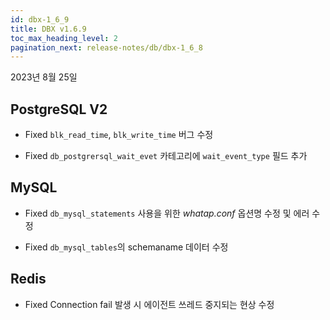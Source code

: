 ```yaml
---
id: dbx-1_6_9
title: DBX v1.6.9
toc_max_heading_level: 2
pagination_next: release-notes/db/dbx-1_6_8
---
```


2023년 8월 25일

## PostgreSQL V2

- <Status>Fixed</Status> <code>blk_read_time</code>, <code>blk_write_time</code> 버그 수정

- <Status>Fixed</Status> <code>db_postgrersql_wait_evet</code> 카테고리에 <code>wait_event_type</code> 필드 추가


## MySQL

- <Status>Fixed</Status> <code>db_mysql_statements</code> 사용을 위한 <em>whatap.conf</em> 옵션명 수정 및 에러 수정

- <Status>Fixed</Status> <code>db_mysql_tables</code>의 schemaname 데이터 수정


## Redis

- <Status>Fixed</Status> Connection fail 발생 시 에이전트 쓰레드 중지되는 현상 수정